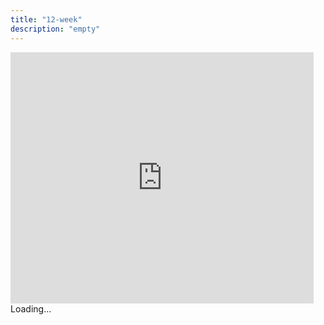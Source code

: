 ```yaml
---
title: "12-week"
description: "empty"
---
```


<iframe
  src="https://scratch.mit.edu/projects/408827564/embed"
  allowtransparency="true"
  width="485"
  height="402"
  frameborder="0"
  scrolling="no"
  allowfullscreen
></iframe>
Loading…
